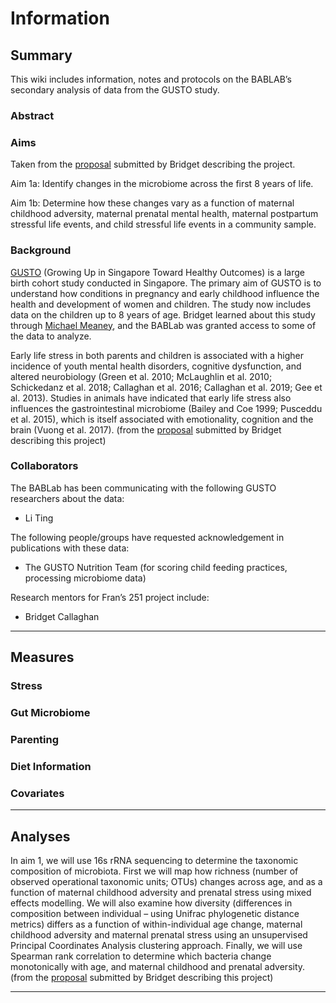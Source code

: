 # Information

## Summary

This wiki includes information, notes and protocols on the BABLAB's secondary analysis of data from the GUSTO study.

### Abstract

### Aims

Taken from the [proposal](https://ucla.app.box.com/file/740587024475) submitted by Bridget describing the project. 

Aim 1a: Identify changes in the microbiome across the first 8 years of life.

Aim 1b: Determine how these changes vary as a function of maternal childhood adversity, maternal prenatal mental health, maternal postpartum stressful life events, and child stressful life events in a community sample. 

### Background

[GUSTO](http://www.gusto.sg/) (Growing Up in Singapore Toward Healthy Outcomes) is a large birth cohort study conducted in Singapore. The primary aim of GUSTO is to understand how conditions in pregnancy and early childhood influence the health and development of women and children. The study now includes data on the children up to 8 years of age. Bridget learned about this study through [Michael Meaney](https://douglas.research.mcgill.ca/michael-meaney), and the BABLab was granted access to some of the data to analyze. 

Early life stress in both parents and children is associated with a higher incidence of youth mental health disorders, cognitive dysfunction, and altered neurobiology (Green et al. 2010; McLaughlin et al. 2010; Schickedanz et al. 2018; Callaghan et al. 2016; Callaghan et al. 2019; Gee et al. 2013). Studies in animals have indicated that early life stress also influences the gastrointestinal microbiome (Bailey and Coe 1999; Pusceddu et al. 2015), which is itself associated with emotionality, cognition and the brain (Vuong et al. 2017). (from the [proposal](https://ucla.app.box.com/file/740587024475) submitted by Bridget describing this project)

### Collaborators

The BABLab has been communicating with the following GUSTO researchers about the data: 

* Li Ting


The following people/groups have requested acknowledgement in publications with these data:

* The GUSTO Nutrition Team (for scoring child feeding practices, processing microbiome data)
 

Research mentors for Fran's 251 project include: 

* Bridget Callaghan 

-----------------

## Measures 

### Stress

### Gut Microbiome

### Parenting

### Diet Information

### Covariates

-----------------

## Analyses

In aim 1, we will use 16s rRNA sequencing to determine the taxonomic composition of microbiota. First we will map how richness (number of observed operational taxonomic units; OTUs) changes across age, and as a function of maternal childhood adversity and prenatal stress using mixed effects modelling. We will also examine how diversity (differences in composition between individual – using Unifrac phylogenetic distance metrics) differs as a function of within-individual age change, maternal childhood adversity and maternal prenatal stress using an unsupervised Principal Coordinates Analysis clustering approach. Finally, we will use Spearman rank correlation to determine which bacteria change monotonically with age, and maternal childhood and prenatal adversity. (from the [proposal](https://ucla.app.box.com/file/740587024475) submitted by Bridget describing this project)

-----------------